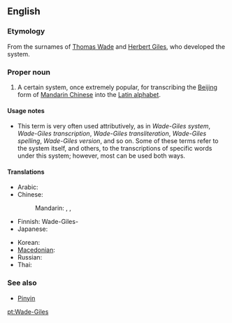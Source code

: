 ==English==
{{wikipedia}}

===Etymology===
From the surnames of [[w:Thomas Wade|Thomas Wade]] and [[w:Herbert Giles|Herbert Giles]], who developed the system.

===Proper noun===
{{en-proper noun}}

# A certain system, once extremely popular, for transcribing the [[Beijing]] form of [[Mandarin Chinese]] into the [[Latin alphabet]].

====Usage notes====
* This term is very often used attributively, as in ''Wade-Giles system'', ''Wade-Giles transcription'', ''Wade-Giles transliteration'', ''Wade-Giles spelling'', ''Wade-Giles version'', and so on. Some of these terms refer to the system itself, and others, to the transcriptions of specific words under this system; however, most can be used both ways.

====Translations====
{{trans-top|transcription system for Mandarin}}
* Arabic: {{t|ar|ويد–جيلز|m|tr=wayd-jaylz, wiid-jiilz|sc=Arab}}
* Chinese:
*: Mandarin: {{t|zh|威妥瑪拼音|sc=Hani}}, {{t|zh|威妥玛拼音|tr=Wēi-Tuǒmǎ pīnyīn|sc=Hani}}, {{t|zh|威翟式拼音|tr=Wēi-Dí shì pīnyīn|sc=Hani}}
* Finnish: Wade-Giles-{{t|fi|järjestelmä}}
* Japanese: {{t+|ja|ウェード式|tr=Wēdo-shiki}}
{{trans-mid}}
* Korean: {{t|ko|웨이드-자일스|tr=Weideu-Jailseu|sc=Kore}}
* [[Macedonian]]: {{t|mk|Вејд-Џајлс|tr=Vejd-Džajls|sc=Cyrl}}
* Russian: {{t|ru|Уэйд-Джайлз|m|tr=Uéjd-Džájls|sc=Cyrl}}
* Thai: {{t|th|เวด-ไจลส์|sc=Thai}}
{{trans-bottom}}

===See also===
* [[Pinyin]]

[[pt:Wade-Giles]]